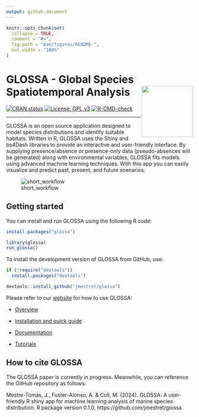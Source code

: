 ```yaml
---
output: github_document
---
```


<!-- README.md is generated from README.Rmd. Please edit that file -->

```r
knitr::opts_chunk$set(
  collapse = TRUE,
  comment = "#>",
  fig.path = "man/figures/README-",
  out.width = "100%"
)
```

# GLOSSA - Global Species Spatiotemporal Analysis <a href="https://jmestret.github.io/glossa/"><img src="inst/app/www/logo_glossa.png" align="right" height="138" /></a>

<!-- badges: start -->
[![CRAN status](https://www.r-pkg.org/badges/version/glossa)](https://CRAN.R-project.org/package=glossa)
[![License: GPL v3](https://img.shields.io/badge/License-GPL%20v3-blue.svg)](https://www.gnu.org/licenses/gpl-3.0)
[![R-CMD-check](https://github.com/jmestret/glossa/actions/workflows/R-CMD-check.yaml/badge.svg)](https://github.com/jmestret/glossa/actions/workflows/R-CMD-check.yaml)
<!-- badges: end -->

***

GLOSSA is an open source application designed to model species distributions and identify suitable habitats. Written in R, GLOSSA uses the Shiny and bs4Dash libraries to provide an interactive and user-friendly interface. By supplying presence/absence or presence-only data (pseudo-absences will be generated) along with environmental variables, GLOSSA fits models using advanced machine learning techniques. With this app you can easily visualize and predict past, present, and future scenarios.

![short_workflow](https://github.com/jmestret/glossa/blob/main/inst/app/www/img/glossa_short_flowchart.png)

## Getting started

You can install and run GLOSSA using the following R code:

```r
install.packages("glossa")

library(glossa)
run_glossa()
```

To install the development version of GLOSSA from GitHub, use:

```r
if (!require("devtools")) 
  install.packages("devtools")

devtools::install_github("jmestret/glossa")
```

Please refer to our [website](https://jmestret.github.io/glossa/) for how to use GLOSSA:

- [Overview](https://jmestret.github.io/glossa/)

- [Installation and quick guide](https://jmestret.github.io/glossa/)

- [Documentation](https://jmestret.github.io/glossa/)

- [Tutorials](https://jmestret.github.io/glossa/)

## How to cite GLOSSA

The GLOSSA paper is currently in progress. Meanwhile, you can reference the GitHub repository as follows:

Mestre-Tomás, J., Fuster-Alonso, A. & Coll, M. (2024). GLOSSA: A user-friendly R shiny app for machine learning analysis of marine species distribution. R package version 0.1.0, https://github.com/jmestret/glossa
